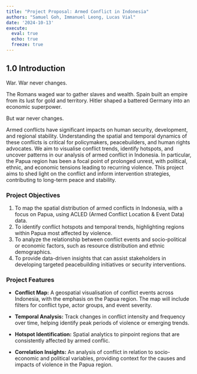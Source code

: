 ```yaml
---
title: "Project Proposal: Armed Conflict in Indonesia"
authors: "Samuel Goh, Immanuel Leong, Lucas Vial"
date: '2024-10-13'
execute: 
  eval: true
  echo: true
  freeze: true
---
```


## 1.0 Introduction

War. War never changes.

The Romans waged war to gather slaves and wealth. Spain built an empire from its lust for gold and territory. Hitler shaped a battered Germany into an economic superpower.

But war never changes.

Armed conflicts have significant impacts on human security, development, and regional stability. Understanding the spatial and temporal dynamics of these conflicts is critical for policymakers, peacebuilders, and human rights advocates. We aim to visualise conflict trends, identify hotspots, and uncover patterns in our analysis of armed conflict in Indonesia. In particular, the Papua region has been a focal point of prolonged unrest, with political, ethnic, and economic tensions leading to recurring violence. This project aims to shed light on the conflict and inform intervention strategies, contributing to long-term peace and stability.

### Project Objectives

1.  To map the spatial distribution of armed conflicts in Indonesia, with a focus on Papua, using ACLED (Armed Conflict Location & Event Data) data.
2.  To identify conflict hotspots and temporal trends, highlighting regions within Papua most affected by violence.
3.  To analyze the relationship between conflict events and socio-political or economic factors, such as resource distribution and ethnic demographics.
4.  To provide data-driven insights that can assist stakeholders in developing targeted peacebuilding initiatives or security interventions.

### Project Features

-   **Conflict Map:** A geospatial visualisation of conflict events across Indonesia, with the emphasis on the Papua region. The map will include filters for conflict type, actor groups, and event severity.

-   **Temporal Analysis:** Track changes in conflict intensity and frequency over time, helping identify peak periods of violence or emerging trends.

-   **Hotspot Identification:** Spatial analytics to pinpoint regions that are consistently affected by armed conflic.

-   **Correlation Insights:** An analysis of conflict in relation to socio-economic and political variables, providing context for the causes and impacts of violence in the Papua region.

## 
